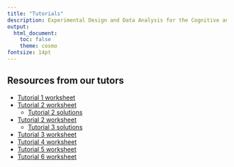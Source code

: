 ```yaml
---
title: "Tutorials"
description: Experimental Design and Data Analysis for the Cognitive and Brain Sciences
output:
  html_document:
    toc: false
    theme: cosmo
fontsize: 14pt
---
```


## Resources from our tutors

- <a href="tutorials/tutors/COGS2020-WEEK1-TUTORIAL-guide.html" target="_blank">Tutorial 1 worksheet</a>
- <a href="tutorials/tutors/COGS2020-WEEK2-TUTORIAL-blank.html" target="_blank">Tutorial 2 worksheet</a>
  - <a href="tutorials/tutors/COGS2020-WEEK2-TUTORIAL-solutions.html" target="_blank">Tutorial 2 solutions</a>
- <a href="tutorials/tutors/COGS2020-WEEK2-TUTORIAL-blank.html" target="_blank">Tutorial 2 worksheet</a>
  - <a href="tutorials/tutors/COGS2020-WEEK3-TUTORIAL-solutions.html" target="_blank">Tutorial 3 solutions</a>
- <a href="tutorials/tutors/COGS2020-WEEK3-TUTORIAL-blank.html" target="_blank">Tutorial 3 worksheet</a>
- <a href="tutorials/tutors/COGS2020-WEEK4-TUTORIAL.html" target="_blank">Tutorial 4 worksheet</a>
- <a href="tutorials/tutors/COGS2020week5tutorial2025v2.pdf" target="_blank">Tutorial 5 worksheet</a>
- <a href="tutorials/tutors/COGS2020week6tutorial2025.pdf" target="_blank">Tutorial 6 worksheet</a>

